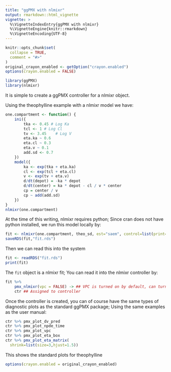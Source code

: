 ```yaml
---
title: "ggPMX with nlmixr"
output: rmarkdown::html_vignette
vignette: >
  %\VignetteIndexEntry{ggPMX with nlmixr}
  %\VignetteEngine{knitr::rmarkdown}
  %\VignetteEncoding{UTF-8}
---
```


```r
knitr::opts_chunk$set(
  collapse = TRUE,
  comment = "#>"
)
original_crayon_enabled <- getOption("crayon.enabled")
options(crayon.enabled = FALSE)
```

```r
library(ggPMX)
library(nlmixr)
```

It is simple to create a ggPMX controller for a nlmixr object.

Using the theophylline example with a nlmixr model we have:

```r
one.compartment <- function() {
    ini({
        tka <- 0.45 # Log Ka
        tcl <- 1 # Log Cl
        tv <- 3.45    # Log V
        eta.ka ~ 0.6
        eta.cl ~ 0.3
        eta.v ~ 0.1
        add.sd <- 0.7
    })
    model({
        ka <- exp(tka + eta.ka)
        cl <- exp(tcl + eta.cl)
        v <- exp(tv + eta.v)
        d/dt(depot) = -ka * depot
        d/dt(center) = ka * depot - cl / v * center
        cp = center / v
        cp ~ add(add.sd)
    })
}
nlmixr(one.compartment)
```

At the time of this writing, nlmixr requires python; Since cran does
not have python installed, we run this model locally by:

```r
fit <- nlmixr(one.compartment, theo_sd, est="saem", control=list(print=0))
saveRDS(fit,"fit.rds")
```

Then we can read this into the system

```r
fit <- readRDS("fit.rds")
print(fit)
```

The `fit` object is a nlmixr fit; You can read it into the nlmixr
controller by:

```r
fit %>%
    pmx_nlmixr(vpc = FALSE) -> ## VPC is turned on by default, can turn off.
    ctr ## Assigned to controller 
```

Once the controller is created, you can of course have the same types
of diagnostic plots as the standard ggPMX package; Using the same
examples as the user manual:

```r
ctr %>% pmx_plot_dv_pred
ctr %>% pmx_plot_npde_time
ctr %>% pmx_plot_vpc
ctr %>% pmx_plot_eta_box
ctr %>% pmx_plot_eta_matrix(
  shrink=list(size=3,hjust=1.5))
```

This shows the standard plots for theophylline

```r
options(crayon.enabled = original_crayon_enabled)
```